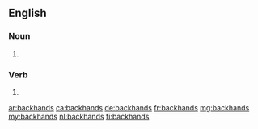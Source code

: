 ==English==

===Noun===
{{head|en|noun plural form}}

# {{plural of|backhand|lang=en}}

===Verb===
{{head|en|verb form}}

# {{en-third-person singular of|backhand}}

[[ar:backhands]]
[[ca:backhands]]
[[de:backhands]]
[[fr:backhands]]
[[mg:backhands]]
[[my:backhands]]
[[nl:backhands]]
[[fi:backhands]]